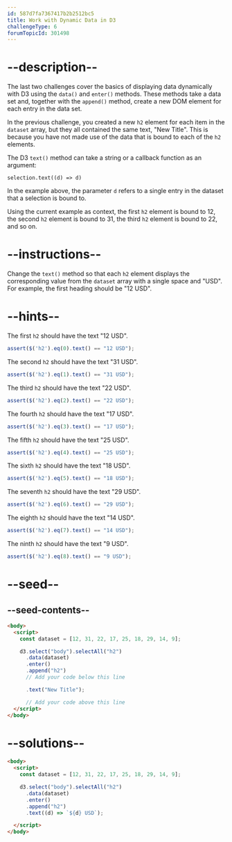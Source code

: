 ```yaml
---
id: 587d7fa7367417b2b2512bc5
title: Work with Dynamic Data in D3
challengeType: 6
forumTopicId: 301498
---
```


# --description--

The last two challenges cover the basics of displaying data dynamically with D3 using the `data()` and `enter()` methods. These methods take a data set and, together with the `append()` method, create a new DOM element for each entry in the data set.

In the previous challenge, you created a new `h2` element for each item in the `dataset` array, but they all contained the same text, "New Title". This is because you have not made use of the data that is bound to each of the `h2` elements.

The D3 `text()` method can take a string or a callback function as an argument:

`selection.text((d) => d)`

In the example above, the parameter `d` refers to a single entry in the dataset that a selection is bound to.

Using the current example as context, the first `h2` element is bound to 12, the second `h2` element is bound to 31, the third `h2` element is bound to 22, and so on.

# --instructions--

Change the `text()` method so that each `h2` element displays the corresponding value from the `dataset` array with a single space and "USD". For example, the first heading should be "12 USD".

# --hints--

The first `h2` should have the text "12 USD".

```js
assert($('h2').eq(0).text() == "12 USD");
```

The second `h2` should have the text "31 USD".

```js
assert($('h2').eq(1).text() == "31 USD");
```

The third `h2` should have the text "22 USD".

```js
assert($('h2').eq(2).text() == "22 USD");
```

The fourth `h2` should have the text "17 USD".

```js
assert($('h2').eq(3).text() == "17 USD");
```

The fifth `h2` should have the text "25 USD".

```js
assert($('h2').eq(4).text() == "25 USD");
```

The sixth `h2` should have the text "18 USD".

```js
assert($('h2').eq(5).text() == "18 USD");
```

The seventh `h2` should have the text "29 USD".

```js
assert($('h2').eq(6).text() == "29 USD");
```

The eighth `h2` should have the text "14 USD".

```js
assert($('h2').eq(7).text() == "14 USD");
```

The ninth `h2` should have the text "9 USD".

```js
assert($('h2').eq(8).text() == "9 USD");
```

# --seed--

## --seed-contents--

```html
<body>
  <script>
    const dataset = [12, 31, 22, 17, 25, 18, 29, 14, 9];

    d3.select("body").selectAll("h2")
      .data(dataset)
      .enter()
      .append("h2")
      // Add your code below this line

      .text("New Title");

      // Add your code above this line
  </script>
</body>
```

# --solutions--

```html
<body>
  <script>
    const dataset = [12, 31, 22, 17, 25, 18, 29, 14, 9];

    d3.select("body").selectAll("h2")
      .data(dataset)
      .enter()
      .append("h2")
      .text((d) => `${d} USD`);

  </script>
</body>
```
